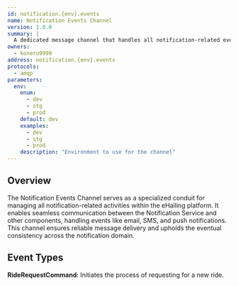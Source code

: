 ```yaml
---
id: notification.{env}.events
name: Notification Events Channel
version: 1.0.0
summary: |
  A dedicated message channel that handles all notification-related events in the eHailing system.
owners:
  - koneru9999
address: notification.{env}.events
protocols:
  - amqp
parameters:
  env:
    enum:
      - dev
      - stg
      - prod
    default: dev
    examples:
      - dev
      - stg
      - prod
    description: "Environment to use for the channel"
---
```


## Overview

The Notification Events Channel serves as a specialized conduit for managing all notification-related activities within the eHailing platform. It enables seamless communication between the Notification Service and other components, handling events like email, SMS, and push notifications. This channel ensures reliable message delivery and upholds the eventual consistency across the notification domain.

<ChannelInformation />

## Event Types

**RideRequestCommand**: Initiates the process of requesting for a new ride.
